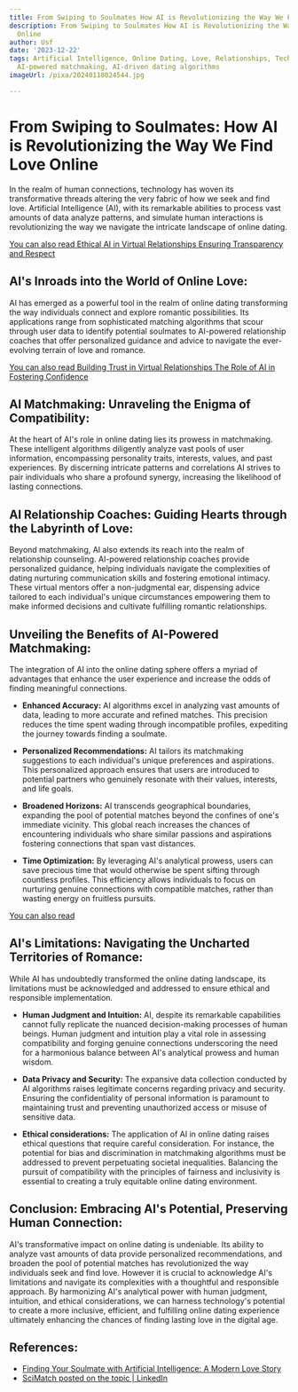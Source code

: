 ```yaml
---
title: From Swiping to Soulmates How AI is Revolutionizing the Way We Find Love Online
description: From Swiping to Soulmates How AI is Revolutionizing the Way We Find Love
  Online
author: Usf
date: '2023-12-22'
tags: Artificial Intelligence, Online Dating, Love, Relationships, Technology, Soulmates,
  AI-powered matchmaking, AI-driven dating algorithms
imageUrl: /pixa/20240118024544.jpg

---
```

# From Swiping to Soulmates: How AI is Revolutionizing the Way We Find Love Online

In the realm of human connections, technology has woven its transformative threads altering the very fabric of how  we seek and find love. Artificial Intelligence  (AI), with its remarkable abilities to process vast  amounts of data analyze patterns, and simulate human interactions is  revolutionizing the  way we navigate the intricate  landscape  of online  dating.

[You can also read Ethical AI in Virtual Relationships Ensuring Transparency and Respect](Ethical%20AI%20in%20Virtual%20Relationships%20Ensuring%20Transparency%20and%20Respect)


## AI's Inroads  into the World of Online  Love:

AI has emerged as a powerful tool in the realm of online dating transforming the way individuals connect and explore romantic possibilities. Its applications range from sophisticated matching algorithms that scour through user data to identify potential soulmates to AI-powered relationship coaches that offer personalized guidance and advice  to navigate the ever-evolving terrain of  love  and romance.

[You can also read Building Trust in Virtual  Relationships The Role of AI in  Fostering Confidence](Building%20Trust%20in%20Virtual%20Relationships%20The%20Role%20of%20AI%20in%20Fostering%20Confidence)


##  AI Matchmaking: Unraveling the  Enigma of Compatibility:

At the heart of AI's role in online dating lies its prowess in matchmaking. These intelligent algorithms diligently analyze vast pools  of user  information, encompassing personality traits, interests, values, and past experiences. By discerning intricate patterns and correlations AI strives to pair individuals who  share a profound synergy, increasing the likelihood of lasting connections.

## AI Relationship Coaches: Guiding Hearts through the Labyrinth of  Love:

Beyond matchmaking, AI also extends its reach into the realm of  relationship  counseling. AI-powered relationship coaches  provide personalized guidance, helping individuals navigate the complexities  of dating nurturing  communication skills and fostering emotional intimacy. These virtual mentors offer a non-judgmental ear, dispensing advice tailored to each  individual's unique circumstances empowering  them to  make informed decisions and cultivate fulfilling romantic relationships.

## Unveiling the Benefits  of AI-Powered Matchmaking:

The integration of AI into the  online dating sphere offers a myriad of advantages that enhance the user experience and increase the odds of  finding meaningful connections.

- **Enhanced  Accuracy:** AI algorithms excel in analyzing vast amounts of data, leading to more accurate  and refined  matches. This precision reduces the time spent wading through incompatible profiles, expediting the journey towards finding a soulmate.

- **Personalized Recommendations:** AI  tailors its  matchmaking suggestions to  each individual's  unique preferences and aspirations. This personalized approach ensures that users are introduced to potential  partners who genuinely resonate with their values, interests, and life goals.

- **Broadened Horizons:** AI  transcends  geographical boundaries, expanding the pool of potential  matches beyond the  confines of one's immediate vicinity. This global reach increases the chances of encountering individuals who share similar passions and aspirations fostering connections that span vast distances.

- **Time Optimization:** By leveraging AI's  analytical prowess, users can save precious time that would  otherwise be spent sifting through countless profiles. This efficiency allows individuals to focus on nurturing genuine connections with compatible matches, rather than wasting energy on fruitless pursuits.

[You can  also read ]()


## AI's Limitations: Navigating the Uncharted Territories of Romance:

While AI has undoubtedly transformed the online dating landscape, its limitations must be acknowledged and addressed to ensure ethical and responsible implementation.

- **Human Judgment and Intuition:** AI, despite its remarkable capabilities cannot fully  replicate the nuanced decision-making processes of human beings. Human judgment and intuition  play a  vital role in assessing compatibility and forging genuine connections underscoring the need for a harmonious balance between AI's analytical  prowess  and human  wisdom.

- **Data  Privacy and Security:** The expansive data collection conducted by  AI algorithms raises legitimate concerns regarding privacy and  security. Ensuring the confidentiality of personal  information is paramount to maintaining trust and  preventing unauthorized access or misuse of sensitive data.

- **Ethical considerations:** The application of AI in online dating raises ethical questions that require careful  consideration.  For instance, the potential for  bias and discrimination in matchmaking algorithms must be addressed to prevent perpetuating societal inequalities. Balancing the pursuit of compatibility with the principles of fairness and inclusivity is essential to creating a truly equitable online dating environment.

## Conclusion: Embracing AI's Potential, Preserving Human Connection:

AI's transformative impact on online dating is undeniable. Its ability to  analyze vast amounts of data  provide personalized recommendations, and broaden the pool of potential  matches has  revolutionized the way individuals  seek and find  love. However it is  crucial to acknowledge AI's limitations and navigate its complexities with a thoughtful  and responsible approach. By harmonizing AI's analytical power with human judgment,  intuition, and ethical  considerations, we can harness technology's potential to create a more inclusive, efficient, and fulfilling online  dating experience ultimately enhancing  the chances of finding lasting love  in the digital age.

## References:
- [Finding Your Soulmate with Artificial Intelligence: A Modern Love Story](https://medium.com/@isar.gangwani/finding-your-soulmate-with-artificial-intelligence-a-modern-love-story-88264ed39e99)
- [SciMatch posted on the topic | LinkedIn](https://www.linkedin.com/posts/scimatchapp_forget-a-dating-profile-this-app-says-it-activity-7114632475934380033-vNG0)
